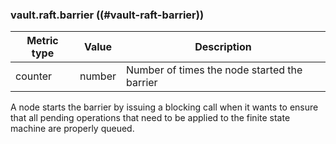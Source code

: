 ### vault.raft.barrier ((#vault-raft-barrier))

Metric type | Value   | Description
----------- | ------- | -----------
counter     | number  | Number of times the node started the barrier

A node starts the barrier by issuing a blocking call when it wants to ensure
that all pending operations that need to be applied to the finite state machine
are properly queued.